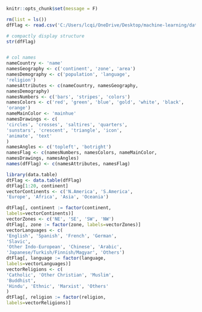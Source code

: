 

```r
knitr::opts_chunk$set(message = F)
```



```r
rm(list = ls())
dfFlag <- read.csv('C:/Users/lcqi/OneDrive/Desktop/machine-learning/data/flag.data', header=FALSE)
```

```r
# compactly display structure
str(dfFlag)


# col names
nameCountry <- 'name'
namesGeography <- c('continent', 'zone', 'area')
namesDemography <- c('population', 'language',
'religion')
namesAttributes <- c(nameCountry, namesGeography,
namesDemography)
namesNumbers <- c('bars', 'stripes', 'colors')
namesColors <- c('red', 'green', 'blue', 'gold', 'white', 'black',
'orange')
nameMainColor <- 'mainhue'
namesDrawings <- c(
'circles', 'crosses', 'saltires', 'quarters',
'sunstars', 'crescent', 'triangle', 'icon',
'animate', 'text'
)
namesAngles <- c('topleft', 'botright')
namesFlag <- c(namesNumbers, namesColors, nameMainColor,
namesDrawings, namesAngles)
names(dfFlag) <- c(namesAttributes, namesFlag)
```




```r
library(data.table)
dtFlag <- data.table(dfFlag)
dtFlag[1:20, continent]
vectorContinents <- c('N.America', 'S.America',
'Europe', 'Africa', 'Asia', 'Oceania')

dtFlag[, continent := factor(continent,
labels=vectorContinents)]
vectorZones <- c('NE', 'SE', 'SW', 'NW')
dtFlag[, zone := factor(zone, labels=vectorZones)]
vectorLanguages <- c(
'English', 'Spanish', 'French', 'German',
'Slavic',
'Other Indo-European', 'Chinese', 'Arabic',
'Japanese/Turkish/Finnish/Magyar', 'Others')
dtFlag[, language := factor(language,
labels=vectorLanguages)]
vectorReligions <- c(
'Catholic', 'Other Christian', 'Muslim',
'Buddhist',
'Hindu', 'Ethnic', 'Marxist', 'Others'
)
dtFlag[, religion := factor(religion,
labels=vectorReligions)]

```

